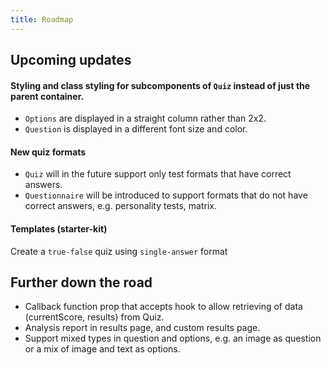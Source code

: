 ```yaml
---
title: Roadmap
---
```


## Upcoming updates

#### <span className='text-yellow-200'>Styling and class styling for subcomponents of `Quiz` instead of just the parent container.</span>
- `Options` are displayed in a straight column rather than 2x2.
- `Question` is displayed in a different font size and color.

#### <span className='text-yellow-200'>New quiz formats</span>
- `Quiz` will in the future support only test formats that have correct answers.
- `Questionnaire` will be introduced to support formats that do not have correct answers, e.g. personality tests, matrix.

#### <span className='text-yellow-200'>Templates (starter-kit)</span>

Create a `true-false` quiz using `single-answer` format

## Further down the road
- Callback function prop that accepts hook to allow retrieving of data (currentScore, results) from Quiz.
- Analysis report in results page, and custom results page.
- Support mixed types in question and options, e.g. an image as question or a mix of image and text as options.